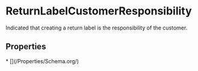# ReturnLabelCustomerResponsibility

Indicated that creating a return label is the responsibility of the customer.

## Properties

<Grid>
* [](/Properties/Schema.org/)

</Grid>

